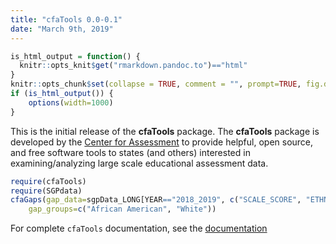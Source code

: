```yaml
---
title: "cfaTools 0.0-0.1"
date: "March 9th, 2019"
---
```


```r
is_html_output = function() {
  knitr::opts_knit$get("rmarkdown.pandoc.to")=="html"
}
knitr::opts_chunk$set(collapse = TRUE, comment = "", prompt=TRUE, fig.dpi = 96)
if (is_html_output()) {
    options(width=1000)
}
```


This is the initial release of the **cfaTools** package. The **cfaTools** package is developed by the [Center for Assessment](https://www.nciea.org) to provide helpful, open source,
and free software tools to states (and others) interested in examining/analyzing large scale educational assessment data. 

```r
require(cfaTools)
require(SGPdata)
cfaGaps(gap_data=sgpData_LONG[YEAR=="2018_2019", c("SCALE_SCORE", "ETHNICITY"), with=FALSE],
	gap_groups=c("African American", "White"))  
```

For complete `cfaTools` documentation, see the [documentation](https://CenterForAssessment.github.io/cfaTools/reference/cfaTools.html)
